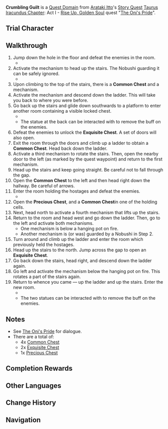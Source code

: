 {{Stub|Reword walkthrough}}
{{Domain Infobox
|image        = Domain Crumbling Guilt.png
|type         = Quest
|description  = After a round of pursuit, you and [[Itto]] have reached the ronin hideout.<br />Only by breaking through the obstacles that lie ahead can you resolve the misunderstanding between the Crimson Oni and the Blue Oni.
|quest        = The Oni's Pride
|quest_type   = Story
|region       = Inazuma
|area         = 
|subarea      = 
|requiredAR   = 
|recLevel     = 
|recElements  = Geo
|trial        = Arataki Itto
}}
'''Crumbling Guilt''' is a [[Quest Domain]] from [[Arataki Itto]]'s [[Story Quest]] [[Taurus Iracundus Chapter]]: Act I - [[Rise Up, Golden Soul]] quest "[[The Oni's Pride]]".

==Trial Character==
{{Trial Character
|wl                     = 5, 8

|character_name          = Arataki Itto
|character_level5        = 71
|character_level8        = 90
|constellation5          = 3
|constellation8          = 3
|weapon_name             = Redhorn Stonethresher
|weapon_level5           = 71
|weapon_level8           = 90
|refinement5             = 1
|refinement8             = 1
|artifact_flower         = Royal Flora
|artifact_feather        = Royal Plume
|artifact_sands          = Royal Pocket Watch
|artifact_goblet         = Royal Silver Urn
|artifact_circlet        = Royal Masque
|artifact_level5         = 16
|artifact_level8         = 20
|set1                    = Noblesse Oblige
|set1_piece_bonus        = 4
|normal_attack_talent5   = 5
|normal_attack_talent8   = 8
|elemental_skill_talent5 = 8
|elemental_skill_talent8 = 11
|elemental_burst_talent5 = 5
|elemental_burst_talent8 = 8
|hp5                     = 20,732
|hp8                     = 26,862
|atk5                    = 1,336
|atk8                    = 1,665
|def5                    = 1,109
|def8                    = 1,395
|em5                     = 42
|em8                     = 105
|er5                     = 135.0%
|er8                     = 135.0%
|crit_rate5              = 66.2%
|crit_rate8              = 76.3%
|crit_dmg5               = 164.6%
|crit_dmg8               = 180.1%
}}

==Walkthrough==
# Jump down the hole in the floor and defeat the enemies in the room.
#* {{Enemy List|Nobushi: Hitsukeban;Nobushi: Jintouban*2|#*}}
# Activate the mechanism to head up the stairs. The Nobushi guarding it can be safely ignored.
#* {{Enemy|Nobushi: Hitsukeban|x=1}}
# Upon climbing to the top of the stairs, there is a '''Common Chest''' and a mechanism.
# Activate the mechanism and descend down the ladder. This will take you back to where you were before.
# Go back up the stairs and glide down southwards to a platform to enter another room containing a visible locked chest.
#* {{Enemy List|Nobushi: Hitsukeban*2;Nobushi: Jintouban*2;Nobushi: Kikouban|#*}}
#* The statue at the back can be interacted with to remove the {{Color|Electro}} buff on the enemies.
# Defeat the enemies to unlock the '''Exquisite Chest'''. A set of doors will also open.
# Exit the room through the doors and climb up a ladder to obtain a '''Common Chest'''. Head back down the ladder.
# Activate a third mechanism to rotate the stairs. Then, open the nearby door to the left (as marked by the quest waypoint) and return to the first mechanism.
# Head up the stairs and keep going straight. Be careful not to fall through the gap.
# Open the '''Common Chest''' to the left and then head right down the hallway. Be careful of {{Electro}} arrows.
# Enter the room holding the hostages and defeat the enemies.
#* {{Enemy List|Nobushi: Hitsukeban*2;Nobushi: Hitsukeban*2|#*}}
# Open the '''Precious Chest''', and a '''Common Chest'''in one of the holding cells.
# Next, head north to activate a fourth mechanism that lifts up the stairs.
# Return to the room and head west and go down the ladder. Then, go to the left and activate both mechanisms.
#* One mechanism is below a hanging pot on fire.
#* Another mechanism is (or was) guarded by a Nobushi in Step 2.
# Turn around and climb up the ladder and enter the room which previously held the hostages.
# Head up the stairs to the north. Jump across the gap to open an '''Exquisite Chest'''.
# Go back down the stairs, head right, and descend down the ladder again.
# Go left and activate the mechanism below the hanging pot on fire. This rotates a part of the stairs again.
# Return to whence you came &mdash; up the ladder and up the stairs. Enter the new room.
#* {{Enemy List|Nobushi: Hitsukeban*2;Nobushi: Jintouban*3;Nobushi: Kikouban|#*}}
#* The two statues can be interacted with to remove the {{Color|Electro}} buff on the enemies.

==Notes==
* See [[The Oni's Pride]] for dialogue.
* There are a total of:
** 4x [[Common Chest]]
** 2x [[Exquisite Chest]]
** 1x [[Precious Chest]]

==Completion Rewards==
{{Card|Mora|10,000}}
{{Card|Prithiva Topaz Fragment|1}}
{{Card|Adventurer's Experience|2}}
{{Card|Mystic Enhancement Ore|2}}

==Other Languages==
{{Other Languages
|en      = Crumbling Guilt
|zhs     = 摇摇欲坠的罪恶
|zhs_rm  = Yáoyáoyùzhuì de Zuì'è
|zht     = 搖搖欲墜的罪惡
|zht_rm  = Yáoyáoyùzhuì de Zuì'è
|zh_tl   = Crumbling Sin
|ja      = 崩れてゆく罪悪
|ja_rm   = Kuzureteyuku Zaiaku
|ja_tl   = Crumbling Guilt
|ko      = 위태로운 죄악
|ko_rm   = Witaeroun Joe'ak
|ko_tl   = Precarious Sin
|es      = Culpabilidad tambaleante
|es_tl   = Unsteady Guilt
|fr      = Culpabilité tremblante
|fr_tl   = Trembling Guilt
|ru      = Шаткое злодеяние
|ru_tl   = 
|th      = ความผิดบาปที่พังทลาย
|th_rm   = 
|th_tl   = 
|vi      = Tội Ác Lung Lay
|vi_tl   = 
|de      = Schuldgefühle bröckeln
|de_tl   = Guilt Feelings Crumbling
|id      = Runtuhnya Rasa Bersalah
|id_tl   = Crumbling Guilt
|pt      = Culpa em Ruínas
|pt_tl   = 
}}

==Change History==
{{Change History|2.3}}

==Navigation==
{{Domain Navbox|Temporary}}
